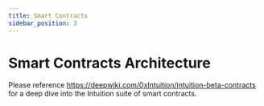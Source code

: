 ```yaml
---
title: Smart Contracts
sidebar_position: 3
---
```


# Smart Contracts Architecture

Please reference https://deepwiki.com/0xIntuition/intuition-beta-contracts for a deep dive into the Intuition suite of smart contracts.